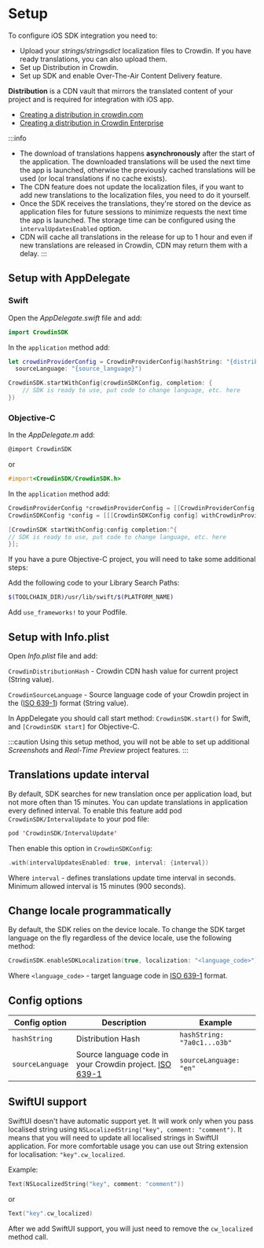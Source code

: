 # Setup

To configure iOS SDK integration you need to:

- Upload your *strings/stringsdict* localization files to Crowdin. If you have ready translations, you can also upload them.
- Set up Distribution in Crowdin.
- Set up SDK and enable Over-The-Air Content Delivery feature.

**Distribution** is a CDN vault that mirrors the translated content of your project and is required for integration with iOS app.

- [Creating a distribution in crowdin.com](https://support.crowdin.com/content-delivery/)
- [Creating a distribution in Crowdin Enterprise](https://support.crowdin.com/enterprise/content-delivery/)

:::info
- The download of translations happens **asynchronously** after the start of the application. The downloaded translations will be used the next time the app is launched, otherwise the previously cached translations will be used (or local translations if no cache exists).
- The CDN feature does not update the localization files, if you want to add new translations to the localization files, you need to do it yourself.
- Once the SDK receives the translations, they're stored on the device as application files for future sessions to minimize requests the next time the app is launched. The storage time can be configured using the `intervalUpdatesEnabled` option.
- CDN will cache all translations in the release for up to 1 hour and even if new translations are released in Crowdin, CDN may return them with a delay.
:::

## Setup with AppDelegate

### Swift

Open the *AppDelegate.swift* file and add:

```swift
import CrowdinSDK
```

In the `application` method add:

```swift
let crowdinProviderConfig = CrowdinProviderConfig(hashString: "{distribution_hash}",
  sourceLanguage: "{source_language}")

CrowdinSDK.startWithConfig(crowdinSDKConfig, completion: {
    // SDK is ready to use, put code to change language, etc. here
})
```

### Objective-C

In the *AppDelegate.m* add:

```objectivec
@import CrowdinSDK
```

or

```objectivec
#import<CrowdinSDK/CrowdinSDK.h>
```

In the `application` method add:

```objectivec
CrowdinProviderConfig *crowdinProviderConfig = [[CrowdinProviderConfig alloc] initWithHashString:@"" sourceLanguage:@""];
CrowdinSDKConfig *config = [[[CrowdinSDKConfig config] withCrowdinProviderConfig:crowdinProviderConfig]];

[CrowdinSDK startWithConfig:config completion:^{
// SDK is ready to use, put code to change language, etc. here
}];
```

If you have a pure Objective-C project, you will need to take some additional steps:

Add the following code to your Library Search Paths:

```bash
$(TOOLCHAIN_DIR)/usr/lib/swift/$(PLATFORM_NAME)
```

Add `use_frameworks!` to your Podfile.

## Setup with Info.plist

Open *Info.plist* file and add:

`CrowdinDistributionHash` - Crowdin CDN hash value for current project (String value).

`CrowdinSourceLanguage` - Source language code of your Crowdin project in the ([ISO 639-1](http://www.loc.gov/standards/iso639-2/php/English_list.php)) format (String value).

In AppDelegate you should call start method: `CrowdinSDK.start()` for Swift, and `[CrowdinSDK start]` for Objective-C.

:::caution
Using this setup method, you will not be able to set up additional *Screenshots* and *Real-Time Preview* project features.
:::

## Translations update interval

By default, SDK searches for new translation once per application load, but not more often than 15 minutes. You can update translations in application every defined interval. To enable this feature add pod `CrowdinSDK/IntervalUpdate` to your pod file:

```swift
pod 'CrowdinSDK/IntervalUpdate'
```

Then enable this option in `CrowdinSDKConfig`:

```swift
.with(intervalUpdatesEnabled: true, interval: {interval})
```

Where `interval` - defines translations update time interval in seconds. Minimum allowed interval is 15 minutes (900 seconds).

## Change locale programmatically

By default, the SDK relies on the device locale. To change the SDK target language on the fly regardless of the device locale, use the following method:

```swift
CrowdinSDK.enableSDKLocalization(true, localization: "<language_code>")
```

Where `<language_code>` - target language code in [ISO 639-1](http://www.loc.gov/standards/iso639-2/php/English_list.php) format.

## Config options

| Config option    | Description                                                                                                           | Example                     |
|------------------|-----------------------------------------------------------------------------------------------------------------------|-----------------------------|
| `hashString`     | Distribution Hash                                                                                                     | `hashString: "7a0c1...o3b"` |
| `sourceLanguage` | Source language code in your Crowdin project. [ISO 639-1](http://www.loc.gov/standards/iso639-2/php/English_list.php) | `sourceLanguage: "en"`      |

## SwiftUI support

SwiftUI doesn't have automatic support yet. It will work only when you pass localised string using `NSLocalizedString("key", comment: "comment")`.
It means that you will need to update all localised strings in SwiftUI application. For more comfortable usage you can use out String extension for localisation: `"key".cw_localized`.

Example:

```swift
Text(NSLocalizedString("key", comment: "comment"))
```

or

```swift
Text("key".cw_localized)
```

After we add SwiftUI support, you will just need to remove the `cw_localized` method call.
